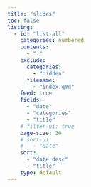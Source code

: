 ```yaml
---
title: "slides"
toc: false
listing:
  - id: "list-all"
    categories: numbered
    contents:
      - "."
    exclude:
      categories:
        - "hidden"
      filename:
        - "index.qmd"
    feed: true
    fields:
      - "date"
      - "categories"
      - "title"
    # filter-ui: true
    page-size: 20
    # sort-ui:
    #   - "date"
    sort:
      - "date desc"
      - "title"
    type: default
---
```


::: {#list-all}
:::
